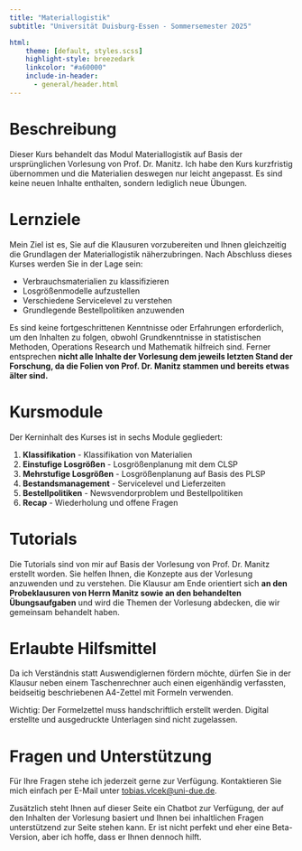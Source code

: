 ```yaml
---
title: "Materiallogistik"
subtitle: "Universität Duisburg-Essen - Sommersemester 2025"

html:
    theme: [default, styles.scss]
    highlight-style: breezedark
    linkcolor: "#a60000"
    include-in-header:
      - general/header.html
---
```


# Beschreibung

Dieser Kurs behandelt das Modul Materiallogistik auf Basis der ursprünglichen Vorlesung von Prof. Dr. Manitz. Ich habe den Kurs kurzfristig übernommen und die Materialien deswegen nur leicht angepasst. Es sind keine neuen Inhalte enthalten, sondern lediglich neue Übungen.

# Lernziele

Mein Ziel ist es, Sie auf die Klausuren vorzubereiten und Ihnen gleichzeitig die Grundlagen der Materiallogistik näherzubringen. Nach Abschluss dieses Kurses werden Sie in der Lage sein:

- Verbrauchsmaterialien zu klassifizieren
- Losgrößenmodelle aufzustellen
- Verschiedene Servicelevel zu verstehen
- Grundlegende Bestellpolitiken anzuwenden

Es sind keine fortgeschrittenen Kenntnisse oder Erfahrungen erforderlich, um den Inhalten zu folgen, obwohl Grundkenntnisse in statistischen Methoden, Operations Research und Mathematik hilfreich sind. Ferner entsprechen **nicht alle Inhalte der Vorlesung dem jeweils letzten Stand der Forschung, da die Folien von Prof. Dr. Manitz stammen und bereits etwas älter sind.** 

# Kursmodule
Der Kerninhalt des Kurses ist in sechs Module gegliedert:

1. **Klassifikation** - Klassifikation von Materialien
2. **Einstufige Losgrößen** - Losgrößenplanung mit dem CLSP
3. **Mehrstufige Losgrößen** - Losgrößenplanung auf Basis des PLSP
4. **Bestandsmanagement** - Servicelevel und Lieferzeiten
5. **Bestellpolitiken** - Newsvendorproblem und Bestellpolitiken
6. **Recap** - Wiederholung und offene Fragen

# Tutorials

Die Tutorials sind von mir auf Basis der Vorlesung von Prof. Dr. Manitz erstellt worden. Sie helfen Ihnen, die Konzepte aus der Vorlesung anzuwenden und zu verstehen. Die Klausur am Ende orientiert sich **an den Probeklausuren von Herrn Manitz sowie an den behandelten Übungsaufgaben** und wird die Themen der Vorlesung abdecken, die wir gemeinsam behandelt haben.

# Erlaubte Hilfsmittel

Da ich Verständnis statt Auswendiglernen fördern möchte, dürfen Sie in der Klausur neben einem Taschenrechner auch einen eigenhändig verfassten, beidseitig beschriebenen A4-Zettel mit Formeln verwenden.

:::{.callout-tip}
Wichtig: Der Formelzettel muss handschriftlich erstellt werden. Digital erstellte und ausgedruckte Unterlagen sind nicht zugelassen.
:::

# Fragen und Unterstützung

Für Ihre Fragen stehe ich jederzeit gerne zur Verfügung. Kontaktieren Sie mich einfach per E-Mail unter [tobias.vlcek@uni-due.de](mailto:tobias.vlcek@uni-due.de?subject=Materiallogistik%3A%20%3CIhr%20Betreff%3E). 

Zusätzlich steht Ihnen auf dieser Seite ein Chatbot zur Verfügung, der auf den Inhalten der Vorlesung basiert und Ihnen bei inhaltlichen Fragen unterstützend zur Seite stehen kann. Er ist nicht perfekt und eher eine Beta-Version, aber ich hoffe, dass er Ihnen dennoch hilft.
